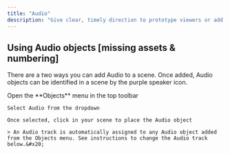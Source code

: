 ```yaml
---
title: "Audio"
description: "Give clear, timely direction to prototype viewers or add an extra level of immersion to your prototype."
---
```


## Using Audio objects \[missing assets & numbering]

There are a two ways you can add Audio to a scene. Once added, Audio objects can be identified in a scene by the purple speaker icon.

<AccordionGroup>
  <Accordion title="Adding Audio objects from the Objects menu" defaultOpen={false}>
    Open the **Objects** menu in the top toolbar

    Select Audio from the dropdown

    Once selected, click in your scene to place the Audio object

    > An Audio track is automatically assigned to any Audio object added from the Objects menu. See instructions to change the Audio track below.&#x20;
  </Accordion>

  <Accordion title="New Accordion" defaultOpen="false" />
</AccordionGroup>